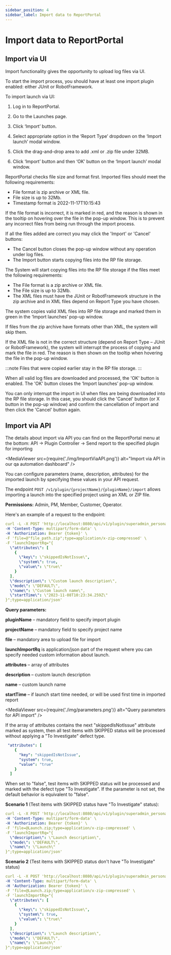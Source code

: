 ```yaml
---
sidebar_position: 4
sidebar_label: Import data to ReportPortal
---
```


# Import data to ReportPortal

## Import via UI

Import functionality gives the opportunity to upload log files via UI.

To start the import process, you should have at least one import plugin enabled: either JUnit or RobotFramework.

To import launch via UI:

1. Log in to ReportPortal.

2. Go to the Launches page.

3. Click ‘Import’ button.

4. Select appropriate option in the ‘Report Type’ dropdown on the ‘Import launch’ modal window.

5. Click the drag-and-drop area to add .xml or .zip file under 32MB.

6. Click ‘Import’ button and then ‘OK’ button on the ‘Import launch’ modal window.

ReportPortal checks file size and format first. Imported files should meet the following requirements:

* File format is zip archive or XML file.
* File size is up to 32Mb.
* Timestamp format is 2022-11-17T10:15:43

If the file format is incorrect, it is marked in red, and the reason is shown in the tooltip on hovering over the file in the pop-up window. This is to prevent any incorrect files from being run through the import process.

If all the files added are correct you may click the 'Import' or 'Cancel' buttons:

* The Cancel button closes the pop-up window without any operation under log files.
* The Import button starts copying files into the RP file storage.

The System will start copying files into the RP file storage if the files meet the following requirements:

* The File format is a zip archive or XML file.
* The File size is up to 32Mb.
* The XML files must have the JUnit or RobotFramework structure in the zip archive and in XML files depend on Report Type you have chosen.

The system copies valid XML files into RP file storage and marked them in green in the ‘Import launches’ pop-up window.

If files from the zip archive have formats other than XML, the system will skip them.

If the XML file is not in the correct structure (depend on Report Type – JUnit or RobotFramework), the system will interrupt the process of copying and mark the file in red. The reason is then shown on the tooltip when hovering the file in the pop-up window.

:::note
Files that were copied earlier stay in the RP file storage.
:::

When all valid log files are downloaded and processed, the 'OK' button is enabled. The 'OK' button closes the ‘Import launches’ pop-up window.

<MediaViewer src="https://youtu.be/AQ4wZgKMNt4" alt="Import via UI on our test automation reporting dashboard" type="video" />

You can only interrupt the import in UI when files are being downloaded into the RP file storage. In this case, you should click the 'Cancel' button (or X button in the pop-up window) and confirm the cancellation of import and then click the 'Cancel' button again.

<MediaViewer src="https://youtu.be/wv_zGn2SfuI" alt="Import via UI. Cancel button" type="video" />

## Import via API

The details about import via API you can find on the ReportPortal menu at the bottom: API -> Plugin Controller -> Send report to the specified plugin for importing

<MediaViewer src={require('./img/ImportViaAPI.png')} alt="Import via API in our qa automation dashboard" />

You can configure parameters (name, description, attributes) for the imported launch by specifying these values in your API request.

The endpoint ```POST /v1/plugin/{projectName}/{pluginName}/import``` allows importing a launch into the specified project using an XML or ZIP file.

**Permissions:** Admin, PM, Member, Customer, Operator.

Here's an example of a request to the endpoint:

```yaml
curl -L -X POST 'http://localhost:8080/api/v1/plugin/superadmin_personal/junit/import' \
-H 'Content-Type: multipart/form-data' \
-H 'Authorization: Bearer {token}' \
-F 'file=@"file_path.zip";type=application/x-zip-compressed' \
-F 'launchImportRq="{
  \"attributes\": [
    {
      \"key\": \"skippedIsNotIssue\",
      \"system\": true,
      \"value\": \"true\"
    }
  ],
  \"description\": \"Custom launch description\",
  \"mode\": \"DEFAULT\",
  \"name\": \"Custom launch name\",
  \"startTime\": \"2023-11-08T10:23:34.259Z\"
}";type=application/json'
```

**Query parameters:**

**pluginName** – mandatory field to specify import plugin

**projectName** – mandatory field to specify project name

**file** – mandatory area to upload file for import

**launchImportRq** is application/json part of the request where you can specify needed custom information about launch.

**attributes** – array of attributes

**description** – custom launch description

**name** – custom launch name

**startTime** – if launch start time needed, or will be used first time in imported report

<MediaViewer src={require('./img/parameters.png')} alt="Query parameters for API import" />

If the array of attributes contains the next "skippedIsNotIssue" attribute marked as system, then all test items with SKIPPED status will be processed without applying a "To Investigate" defect type.

```yaml
 "attributes": [
    {
      "key": "skippedIsNotIssue",
      "system": true,
      "value": "true"
    }
  ]
```

When set to "false", test items with SKIPPED status will be processed and marked with the defect type "To Investigate". If the parameter is not set, the default behavior is equivalent to "false".

**Scenario 1** (Test items with SKIPPED status have "To Investigate" status):

```yaml
curl -L -X POST 'http://localhost:8080/api/v1/plugin/superadmin_personal/junit/import' \
-H 'Content-Type: multipart/form-data' \
-H 'Authorization: Bearer {token}' \
-F 'file=@Launch.zip;type=application/x-zip-compressed' \
-F 'launchImportRq="{
  \"description\": \"Launch description\",
  \"mode\": \"DEFAULT\",
  \"name\": \"Launch\"
}";type=application/json'
```

**Scenario 2** (Test items with SKIPPED status don't have "To Investigate" status)

```yaml
curl -L -X POST 'http://localhost:8080/api/v1/plugin/superadmin_personal/junit/import' \
-H 'Content-Type: multipart/form-data' \
-H 'Authorization: Bearer {token}' \
-F 'file=@Launch.zip;type=application/x-zip-compressed' \
-F 'launchImportRq="{
  \"attributes\": [
    {
      \"key\": \"skippedIsNotIssue\",
      \"system\": true,
      \"value\": \"true\"
    }
  ],
  \"description\": \"Launch description\",
  \"mode\": \"DEFAULT\",
  \"name\": \"Launch\"
}";type=application/json'
```

<MediaViewer src="https://youtu.be/nSnhm31-8iE" alt="Import via API on our test automation results dashboard" type="video" />
